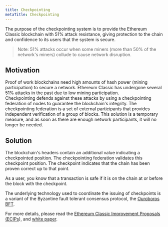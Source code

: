 ```yaml
---
title: Checkpointing
metaTitle: Checkpointing
---
```


The purpose of the checkpointing system is to provide the Ethereum Classic blockchain with 51% attack resistance,
giving protection to the chain and confidence to its users that the system is secure.
> Note: 51% attacks occur when some miners (more than 50% of the network's miners) collude to cause network disruption.

## Motivation

Proof of work blockchains need high amounts of hash power (mining participation) to secure a network. Ethereum Classic has undergone several 51% attacks in the past due to low mining participation.  
Checkpointing defends against these attacks by using a checkpointing federation of nodes to guarantee the blockchain's integrity. The checkpointing federation is a set of external participants that provides independent verification of a group of blocks.
This solution is a temporary measure, and as soon as there are enough network participants, it will no longer be needed.

## Solution

The blockchain's headers contain an additional value indicating a checkpointed position. The checkpointing federation validates this checkpoint position. The checkpoint indicates that the chain has been proven correct up to that point.

As a user, you know that a transaction is safe if it is on the chain at or before the block with the checkpoint.

The underlying technology used to coordinate the issuing of checkpoints is a variant of the Byzantine fault tolerant consensus protocol, the [Ouroboros BFT](https://eprint.iacr.org/2018/1049.pdf).


For more details, please read the [Ethereum Classic Improvement Proposals (ECIPs](https://github.com/ethereumclassic/ECIPs/blob/master/_specs/ecip-1097.md)), and [white paper](https://dimkarakostas.com/checkpointed_blockchains.pdf).
